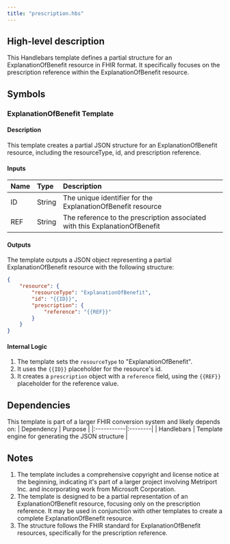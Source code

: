 ```yaml
---
title: "prescription.hbs"
---
```


## High-level description
This Handlebars template defines a partial structure for an ExplanationOfBenefit resource in FHIR format. It specifically focuses on the prescription reference within the ExplanationOfBenefit resource.

## Symbols

### ExplanationOfBenefit Template
#### Description
This template creates a partial JSON structure for an ExplanationOfBenefit resource, including the resourceType, id, and prescription reference.

#### Inputs
| Name | Type | Description |
|:-----|:-----|:------------|
| ID | String | The unique identifier for the ExplanationOfBenefit resource |
| REF | String | The reference to the prescription associated with this ExplanationOfBenefit |

#### Outputs
The template outputs a JSON object representing a partial ExplanationOfBenefit resource with the following structure:
```json
{
    "resource": {
        "resourceType": "ExplanationOfBenefit",
        "id": "{{ID}}",
        "prescription": {
            "reference": "{{REF}}"
        }
    }
}
```

#### Internal Logic
1. The template sets the `resourceType` to "ExplanationOfBenefit".
2. It uses the `{{ID}}` placeholder for the resource's id.
3. It creates a `prescription` object with a `reference` field, using the `{{REF}}` placeholder for the reference value.

## Dependencies
This template is part of a larger FHIR conversion system and likely depends on:
| Dependency | Purpose |
|:-----------|:--------|
| Handlebars | Template engine for generating the JSON structure |

## Notes
1. The template includes a comprehensive copyright and license notice at the beginning, indicating it's part of a larger project involving Metriport Inc. and incorporating work from Microsoft Corporation.
2. The template is designed to be a partial representation of an ExplanationOfBenefit resource, focusing only on the prescription reference. It may be used in conjunction with other templates to create a complete ExplanationOfBenefit resource.
3. The structure follows the FHIR standard for ExplanationOfBenefit resources, specifically for the prescription reference.